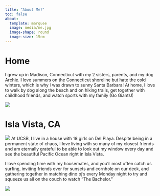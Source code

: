 ```yaml
---
title: "About Me!"
toc: false
about: 
  template: marquee
  image: media/me.jpg
  image-shape: round
  image-size: 15cm
---
```


# Home
I grew up in Madison, Connecticut with my 2 sisters, parents, and my dog Archie. I love summers on the Connecticut shoreline but hate the cold winters, which is why I was drawn to sunny Santa Barbara! At home, I love to walk by dog along the beach and on hiking trails, get together with childhood friends, and watch sports with my family (Go Giants!)

![](media/fam.jpg)


# Isla Vista, CA 
![](media/99.jpg)
At UCSB, I live in a house with 18 girls on Del Playa. Despite being in a permanent state of chaos, I love living with so many of my closest friends and am eternally grateful to be able to look out my window every day and see the beautiful Pacific Ocean right in Isla Vista. 

I love spending time with my housemates, and you'll most often catch us surfing, inviting friends over for sunsets and cornhole on our deck, and gathering together in matching dino pj's every Monday night to try and squeeze us all on the couch to watch "The Bachelor."

![](media/dino.jpg)